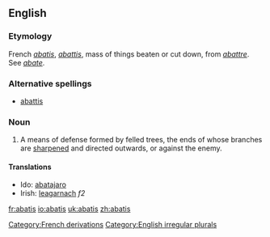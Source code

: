 {{wikisource1911Enc|Abatis}}
==English==

===Etymology===
[[Category:French derivations]]
French ''[[#French|abatis]]'', ''[[abattis#French|abattis]]'', mass of things beaten or cut down, from ''[[abattre]]''. See ''[[abate]]''.

===Alternative spellings===
*[[abattis]]

===Noun===
[[Category:English irregular plurals]]
{{en-noun|'''abatis '''or''' [[abatises]]'''}}

#A means of defense formed by felled trees, the ends of whose branches are [[sharpened]] and directed outwards, or against the enemy.

====Translations====
*Ido: [[abatajaro]]
*Irish: [[leagarnach]] ''f2''

[[fr:abatis]]
[[io:abatis]]
[[uk:abatis]]
[[zh:abatis]]
